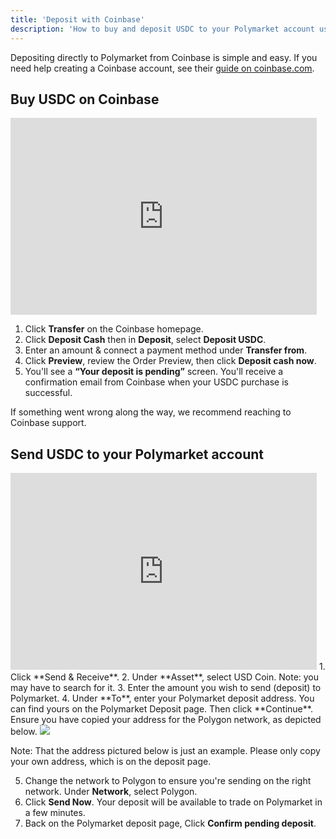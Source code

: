 ```yaml
---
title: 'Deposit with Coinbase' 
description: 'How to buy and deposit USDC to your Polymarket account using Coinbase.'
---
```



Depositing directly to Polymarket from Coinbase is simple and easy. If you need help creating a Coinbase account, see their [guide on coinbase.com](https://help.coinbase.com/en/coinbase/getting-started).

Buy USDC on Coinbase
---  
<iframe width="490" height="315" src="https://www.youtube.com/embed/R4END1E5XcY?si=CT4JLuqqG8NNIrWe" title="YouTube video player" frameborder="0" allow="accelerometer; autoplay; clipboard-write; encrypted-media; gyroscope; picture-in-picture; web-share" referrerpolicy="strict-origin-when-cross-origin" allowfullscreen></iframe>

1. Click <Tooltip tip="Coinbase treats USDC as a cash balance, you 'buy' it by 'Transfering' or 'Depositing'  ">**Transfer**</Tooltip> on the Coinbase homepage.
2. Click **Deposit Cash** then in **Deposit**, select **Deposit USDC**.
3. Enter an amount & connect a payment method under **Transfer from**.
4. Click **Preview**, review the Order Preview, then click **Deposit cash now**.
5. You'll see a **“Your deposit is pending”** screen. You'll receive a confirmation email from Coinbase when your USDC purchase is successful.

If something went wrong along the way, we recommend reaching to Coinbase support. 

Send USDC to your Polymarket account
--- 
<iframe width="490" height="315" src="https://www.youtube.com/embed/O6HaKdE9d80?si=NwuCGTzcilUhVQwg" title="YouTube video player" frameborder="0" allow="accelerometer; autoplay; clipboard-write; encrypted-media; gyroscope; picture-in-picture; web-share" referrerpolicy="strict-origin-when-cross-origin" allowfullscreen></iframe>
1. Click **Send & Receive**.
2. Under **Asset**, select USD Coin. Note: you may have to search for it. 
3. Enter the amount you wish to send (deposit) to Polymarket.
4.  Under **To**, enter your Polymarket deposit address. You can find yours on the Polymarket Deposit page. Then click **Continue**. 
Ensure you have copied your address for the Polygon network, as depicted below. 

<Frame caption="Note: That the address pictured below is just an example. Please only copy your own address, which is on the deposit page. ">
  <img src="/path/image.jpg" />
</Frame>

Note: That the address pictured below is just an example. Please only copy your own address, which is on the deposit page. 

5. Change the network to Polygon to ensure you're sending on the right network. Under **Network**, select Polygon.
6. Click **Send Now**. Your deposit will be available to trade on Polymarket in a few minutes.
7. Back on the Polymarket deposit page, Click **Confirm pending deposit**. 

